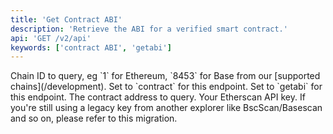 ```yaml
---
title: 'Get Contract ABI'
description: 'Retrieve the ABI for a verified smart contract.'
api: 'GET /v2/api'
keywords: ['contract ABI', 'getabi']
---
```



<CreditChip description="Returns the ABI for a verified contract address" />

  <ParamField query="chainid" type="string" initialValue="1">
    Chain ID to query, eg `1` for Ethereum, `8453` for Base from our [supported chains](/development).
  </ParamField>
  <ParamField query="module" type="string" initialValue="contract">
    Set to `contract` for this endpoint.
  </ParamField>
  <ParamField query="action" type="string" initialValue="getabi">
    Set to `getabi` for this endpoint.
  </ParamField>
  <ParamField query="address" type="string" initialValue="0xBB9bc244D798123fDe783fCc1C72d3Bb8C189413">
    The contract address to query.
  </ParamField>
  <ParamField query="apikey" type="string">
    Your Etherscan API key. If you're still using a legacy key from another explorer like BscScan/Basescan and so on, please refer to this migration.
  </ParamField>
